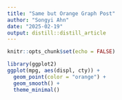 ```yaml
---
title: "Same but Orange Graph Post"
author: "Songyi Ahn"
date: "2025-02-19"
output: distill::distill_article
---
```



```r
knitr::opts_chunk$set(echo = FALSE)
```


```r
library(ggplot2)
ggplot(mpg, aes(displ, cty)) +
  geom_point(color = "orange") +
  geom_smooth() +
  theme_minimal()
```